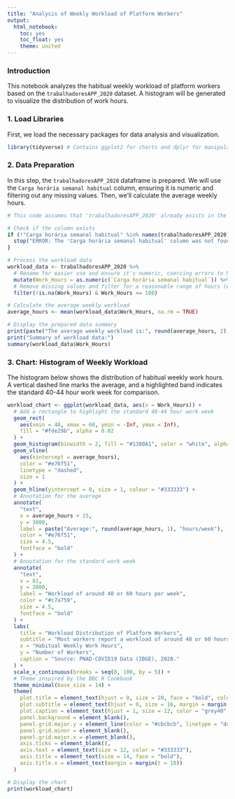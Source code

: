 ```yaml
---
title: "Analysis of Weekly Workload of Platform Workers"
output:
  html_notebook:
    toc: yes
    toc_float: yes
    theme: united
---
```


### Introduction

This notebook analyzes the habitual weekly workload of platform workers based on the `trabalhadoresAPP_2020` dataset. A histogram will be generated to visualize the distribution of work hours.

### 1. Load Libraries

First, we load the necessary packages for data analysis and visualization.

```r
library(tidyverse) # Contains ggplot2 for charts and dplyr for manipulation
```

### 2. Data Preparation

In this step, the `trabalhadoresAPP_2020` dataframe is prepared. We will use the `Carga horária semanal habitual` column, ensuring it is numeric and filtering out any missing values. Then, we'll calculate the average weekly hours.

```r
# This code assumes that 'trabalhadoresAPP_2020' already exists in the environment.

# Check if the column exists
if (!"Carga horária semanal habitual" %in% names(trabalhadoresAPP_2020)) {
  stop("ERROR: The 'Carga horária semanal habitual' column was not found in the dataframe.")
}

# Process the workload data
workload_data <- trabalhadoresAPP_2020 %>%
  # Rename for easier use and ensure it's numeric, coercing errors to NA
  mutate(Work_Hours = as.numeric(`Carga horária semanal habitual`)) %>%
  # Remove missing values and filter for a reasonable range of hours (e.g., up to 100)
  filter(!is.na(Work_Hours) & Work_Hours <= 100)

# Calculate the average weekly workload
average_hours <- mean(workload_data$Work_Hours, na.rm = TRUE)

# Display the prepared data summary
print(paste("The average weekly workload is:", round(average_hours, 2), "hours."))
print("Summary of workload data:")
summary(workload_data$Work_Hours)
```

### 3. Chart: Histogram of Weekly Workload

The histogram below shows the distribution of habitual weekly work hours. A vertical dashed line marks the average, and a highlighted band indicates the standard 40-44 hour work week for comparison.

```r
workload_chart <- ggplot(workload_data, aes(x = Work_Hours)) +
  # Add a rectangle to highlight the standard 40-44 hour work week
  geom_rect(
    aes(xmin = 40, xmax = 60, ymin = -Inf, ymax = Inf),
    fill = "#fde29b", alpha = 0.02
  ) +
  geom_histogram(binwidth = 2, fill = "#1380A1", color = "white", alpha = 0.9) +
  geom_vline(
    aes(xintercept = average_hours),
    color = "#e76f51",
    linetype = "dashed",
    size = 1
  ) +
  geom_hline(yintercept = 0, size = 1, colour = "#333333") +
  # Annotation for the average
  annotate(
    "text",
    x = average_hours + 15,
    y = 3000,
    label = paste("Average:", round(average_hours, 1), "hours/week"),
    color = "#e76f51",
    size = 4.5,
    fontface = "bold"
  ) +
  # Annotation for the standard work week
  annotate(
    "text",
    x = 81,
    y = 3800,
    label = "Workload of around 40 or 60 hours per week",
    color = "#c7a759",
    size = 4.5,
    fontface = "bold"
  ) +
  labs(
    title = "Workload Distribution of Platform Workers",
    subtitle = "Most workers report a workload of around 40 or 60 hours per week",
    x = "Habitual Weekly Work Hours",
    y = "Number of Workers",
    caption = "Source: PNAD-COVID19 Data (IBGE), 2020."
  ) +
  scale_x_continuous(breaks = seq(0, 100, by = 5)) +
  # Theme inspired by the BBC R Cookbook
  theme_minimal(base_size = 14) +
  theme(
    plot.title = element_text(hjust = 0, size = 20, face = "bold", color = "#222222"),
    plot.subtitle = element_text(hjust = 0, size = 16, margin = margin(t = 5, b = 20), color = "grey40"),
    plot.caption = element_text(hjust = 1, size = 12, color = "grey40", face = "italic"),
    panel.background = element_blank(),
    panel.grid.major.y = element_line(color = "#cbcbcb", linetype = "dashed"),
    panel.grid.minor = element_blank(),
    panel.grid.major.x = element_blank(),
    axis.ticks = element_blank(),
    axis.text = element_text(size = 12, color = "#333333"),
    axis.title = element_text(size = 14, face = "bold"),
    axis.title.x = element_text(margin = margin(t = 10))
  )

# Display the chart
print(workload_chart)
```